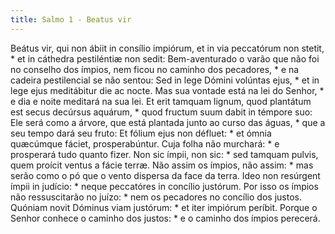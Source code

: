 ```yaml
---
title: Salmo 1 - Beatus vir
---
```


<div class="grid grid-cols-2 gap-5">
  <span class="text-justify">
    Beátus vir, qui non ábiit in consílio impiórum, et in via peccatórum non
    stetit, * et in cáthedra pestiléntiæ non sedit:
  </span>
  <span class="text-justify">
    Bem-aventurado o varão que não foi no conselho dos ímpios, nem ficou no
    caminho dos pecadores, * e na cadeira pestilencial se não sentou:
  </span>
  <span class="text-justify">
    Sed in lege Dómini volúntas ejus, * et in lege ejus meditábitur die ac
    nocte.
  </span>
  <span class="text-justify">
    Mas sua vontade está na lei do Senhor, * e dia e noite meditará na sua lei.
  </span>
  <span class="text-justify">
    Et erit tamquam lignum, quod plantátum est secus decúrsus aquárum, * quod
    fructum suum dabit in témpore suo:
  </span>
  <span class="text-justify">
    Ele será como a árvore, que está plantada junto ao curso das águas, * que a
    seu tempo dará seu fruto:
  </span>
  <span class="text-justify">
    Et fólium ejus non défluet: * et ómnia quæcúmque fáciet, prosperabúntur.
  </span>
  <span class="text-justify">
    Cuja folha não murchará: * e prosperará tudo quanto fizer.
  </span>
  <span class="text-justify">
    Non sic ímpii, non sic: * sed tamquam pulvis, quem proícit ventus a fácie
    terræ.
  </span>
  <span class="text-justify">
    Não assim os ímpios, não assim: * mas serão como o pó que o vento dispersa
    da face da terra.
  </span>
  <span class="text-justify">
    Ideo non resúrgent ímpii in judício: * neque peccatóres in concílio
    justórum.
  </span>
  <span class="text-justify">
    Por isso os ímpios não ressuscitarão no juízo: * nem os pecadores no
    concílio dos justos.
  </span>
  <span class="text-justify">
    Quóniam novit Dóminus viam justórum: * et iter impiórum períbit.
  </span>
  <span class="text-justify">
    Porque o Senhor conhece o caminho dos justos: * e o caminho dos ímpios
    perecerá.
  </span>
</div>
